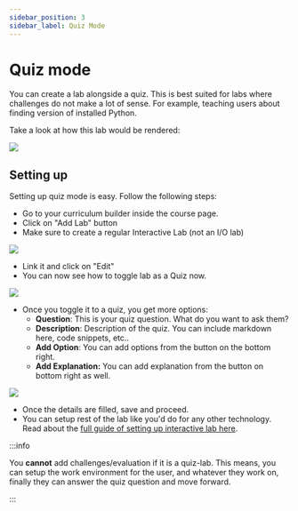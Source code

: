 ```yaml
---
sidebar_position: 3
sidebar_label: Quiz Mode
---
```


# Quiz mode

You can create a lab alongside a quiz. This is best suited for labs where challenges do not make a lot of sense. For example, teaching users about finding version of installed Python.

Take a look at how this lab would be rendered:

![](/images/guides/quiz-mode-lab.png)

## Setting up

Setting up quiz mode is easy. Follow the following steps:

-   Go to your curriculum builder inside the course page.
-   Click on "Add Lab" button
-   Make sure to create a regular Interactive Lab (not an I/O lab)

![](/images/guides/quiz-mode-lab-creation.png)

-   Link it and click on "Edit"
-   You can now see how to toggle lab as a Quiz now.

![](/images/guides/quiz-mode-lab-toggle.png)

-   Once you toggle it to a quiz, you get more options:
    -   **Question**: This is your quiz question. What do you want to ask them?
    -   **Description**: Description of the quiz. You can include markdown here, code snippets, etc..
    -   **Add Option**: You can add options from the button on the bottom right.
    -   **Add Explanation:** You can add explanation from the button on bottom right as well.

![](/images/guides/quiz-mode-lab-done.png)

-   Once the details are filled, save and proceed.
-   You can setup rest of the lab like you'd do for any other technology. Read about the [full guide of setting up interactive lab here](/docs/technologies/).

:::info

You **cannot** add challenges/evaluation if it is a quiz-lab. This means, you can setup the work environment for the user, and whatever they work on, finally they can answer the quiz question and move forward.

:::
